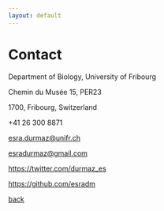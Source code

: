```yaml
---
layout: default
---
```


# Contact 

Department of Biology, University of Fribourg

Chemin du Musée 15, PER23 

1700, Fribourg, Switzerland

 +41 26 300 8871 
 
<esra.durmaz@unifr.ch>

<esradurmaz@gmail.com>

<https://twitter.com/durmaz_es>

<https://github.com/esradm> 


[back](./)